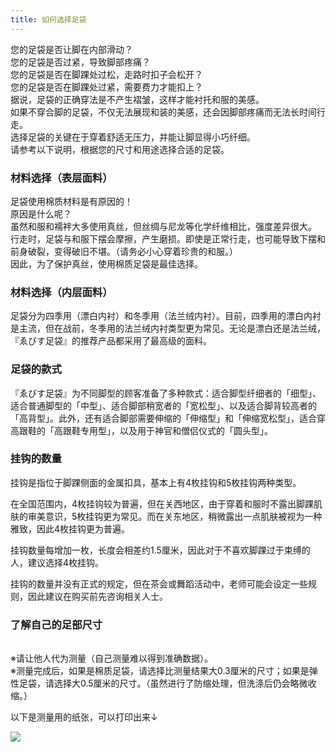 ```yaml
---
title: 如何选择足袋
---
```



您的足袋是否让脚在内部滑动？<br/>
您的足袋是否过紧，导致脚部疼痛？<br/>
您的足袋是否在脚踝处过松，走路时扣子会松开？<br/>
您的足袋是否在脚踝处过紧，需要费力才能扣上？<br/>
据说，足袋的正确穿法是不产生褶皱，这样才能衬托和服的美感。<br/>
如果不穿合脚的足袋，不仅无法展现和装的美感，还会因脚部疼痛而无法长时间行走。<br/>
选择足袋的关键在于穿着舒适无压力，并能让脚显得小巧纤细。<br/>
请参考以下说明，根据您的尺寸和用途选择合适的足袋。

### 材料选择（表层面料）

足袋使用棉质材料是有原因的！<br/>
原因是什么呢？<br/>
虽然和服和襦袢大多使用真丝，但丝绸与尼龙等化学纤维相比，强度差异很大。<br/>
行走时，足袋与和服下摆会摩擦，产生磨损。即使是正常行走，也可能导致下摆和前身破裂，变得破旧不堪。（请务必小心穿着珍贵的和服。）<br/>
因此，为了保护真丝，使用棉质足袋是最佳选择。

<Table 
  data={[
    {
      types: "棉质足袋",
      features: `棉质足袋根据织法可分为平纹布、阔幅布和缎纹布等。一般的白色足袋使用平纹布或阔幅布，而男性用黑色足袋则使用缎纹布。在正式场合，通常穿着平纹布白色足袋。即使是平纹布，质量和价格也千差万别！『ゑびす足袋』推荐的白色平纹布足袋采用最高级的面料，并经过防缩和防污处理，外观和触感都非常光滑，且不易变黄。`
    },
    {
      types: "伸缩足袋",
      features: `『ゑびす足袋』的第三代店主为不习惯穿足袋的人开发了伸缩性棉质足袋，灵感来自当时的胸罩面料，委托大型纺织公司开发了这种面料（棉与聚氨酯混合）。这种伸缩足袋也是本公司最受欢迎的产品，适合在正式场合穿着。与市面上常见的廉价伸缩足袋完全不同，拥有众多忠实顾客。特别推荐给足袋初学者或拇指外翻的人。长时间正坐也能轻松穿着。`
    },
    {
      types: "麻质足袋",
      features: `表里均采用纯麻面料制作。质地粗糙，透气性好，触感清爽。适合夏季日常穿着。过去只生产100%麻质足袋，但从2015年起，增加了麻与棉混合的足袋。`
    },
    {
      types: "真丝足袋",
      features: `具有光泽和真丝特有的柔软触感。适用于婚礼等特殊正式场合。如今，婚礼上租借和服的情况较多，新娘和新郎当天穿戴的物品中，唯一能留下的可能就是自带的足袋了。作为当天穿戴的唯一纪念品，请务必穿着正式礼装用的羽二重足袋。`
    },
    {
      types: "尼龙足袋",
      features: `具有伸缩性，穿着舒适。此外，我们还生产使用尼龙针织面料的尼龙足袋。鞋底内外层之间夹有3毫米厚的聚氨酯泡沫。加入聚氨酯后，具有缓冲性、保温性和隔热性。`
    },
    {
      types: "覆盖足袋",
      features: `为防止棉质白色足袋弄脏，可在足袋外穿着的覆盖用足袋。采用尼龙针织面料，穿着舒适。有袜式松紧带款和带5个扣子的款式。`
    },
    {
      types: "别珍足袋",
      features: `鞋底采用仿麂皮，内层使用高级法兰绒。外观温暖，适合冬季日常穿着（ゑびす足袋使用专为足袋编织的仿麂皮）。`
    },
    {
      types: "足袋拖鞋",
      features: `适合在和服展览或和服教室穿着的拖鞋式白色伸缩足袋。即使不装扣子，从前面看也像穿着足袋。（此产品为本公司专利商品。）`
    }
  ]}
  columns={[
    {
      key: "types",
      label: "种类",
      align: "start"
    },
    {
      key: "features",
      label: "特点",
      align: "start"
    }
  ]}
  client:visible
/>

### 材料选择（内层面料）

足袋分为四季用（漂白内衬）和冬季用（法兰绒内衬）。目前，四季用的漂白内衬是主流，但在战前，冬季用的法兰绒内衬类型更为常见。无论是漂白还是法兰绒，『ゑびす足袋』的推荐产品都采用了最高级的面料。

### 足袋的款式

『ゑびす足袋』为不同脚型的顾客准备了多种款式：适合脚型纤细者的「细型」、适合普通脚型的「中型」、适合脚部稍宽者的「宽松型」、以及适合脚背较高者的「高背型」。此外，还有适合脚部需要伸缩的「伸缩型」和「伸缩宽松型」，适合穿高跟鞋的「高跟鞋专用型」，以及用于神官和僧侣仪式的「圆头型」。

### 挂钩的数量

挂钩是指位于脚踝侧面的金属扣具，基本上有4枚挂钩和5枚挂钩两种类型。

在全国范围内，4枚挂钩较为普遍，但在关西地区，由于穿着和服时不露出脚踝肌肤的审美意识，5枚挂钩更为常见。而在关东地区，稍微露出一点肌肤被视为一种雅致，因此4枚挂钩更为普遍。

挂钩数量每增加一枚，长度会相差约1.5厘米，因此对于不喜欢脚踝过于束缚的人，建议选择4枚挂钩。

挂钩的数量并没有正式的规定，但在茶会或舞蹈活动中，老师可能会设定一些规则，因此建议在购买前先咨询相关人士。

### 了解自己的足部尺寸

<Table 
  data={[
    {
      image: "https://ik.imagekit.io/dgfwhfvkn/tabi/bWVhc3VyZTAx_waifu2x_noise3_scale4x_2yQMDNfOT.avif?updatedAt=1739611305625",
      description: `【1】首先，双脚分开与肩同宽，均匀地将体重分布在双脚上站立。`
    },
    {
      image: "https://ik.imagekit.io/dgfwhfvkn/tabi/bWVhc3VyZTAy_waifu2x_noise3_scale4x_TI-mJt0Pw.avif?updatedAt=1739611305920",
      description: `【2】用卷尺测量大脚趾根部和小脚趾根部最突出部分的周长。如果足部横弓塌陷导致足部变宽，建议用手捏住足部两侧，使其收紧后再进行测量。`
    },
    {
      image: "https://ik.imagekit.io/dgfwhfvkn/tabi/bWVhc3VyZTAz_waifu2x_noise3_scale4x_dU2XLfevkh.avif?updatedAt=1739611305323",
      description: `【3】测量距离地面12厘米和15厘米处的脚踝周长。`
    },
    {
      image: "https://ik.imagekit.io/dgfwhfvkn/tabi/bWVhc3VyZTA0_waifu2x_noise3_scale4x_M3F3HBz8b.avif?updatedAt=1739611305895",
      description: `【4】将脚跟靠在墙上，测量从墙壁到脚尖的足部长度。如果大脚趾最高，则测量大脚趾的长度；如果食指最高，则测量食指的长度。`
    },
    {
      image: "https://ik.imagekit.io/dgfwhfvkn/tabi/bWVhc3VyZTA0_waifu2x_noise3_scale4x_M3F3HBz8b.avif?updatedAt=1739611305895",
      description: `【5】以同样的方式测量双脚的各个尺寸。如果左右脚长度不同，请以较大的脚为准选择足袋。`
    }
  ]}
  columns={[
    {
      key: "image",
      label: "演示",
      type: "image",
      align: "center"
    },
    {
      key: "description",
      label: "说明",
      align: "start"
    }
  ]}
  client:visible
/>

※请让他人代为测量（自己测量难以得到准确数据）。<br/>
※测量完成后，如果是棉质足袋，请选择比测量结果大0.3厘米的尺寸；如果是弹性足袋，请选择大0.5厘米的尺寸。（虽然进行了防缩处理，但洗涤后仍会略微收缩。）

以下是测量用的纸张，可以打印出来↓

<Image src="https://res.cloudinary.com/dkhp3hucr/image/upload/v1739614162/mou4dw5ngl2xyjd5bbnk.avif" client:visible/>

<ContributorList githubRepo="dragonjay-lyj/jpstra" />